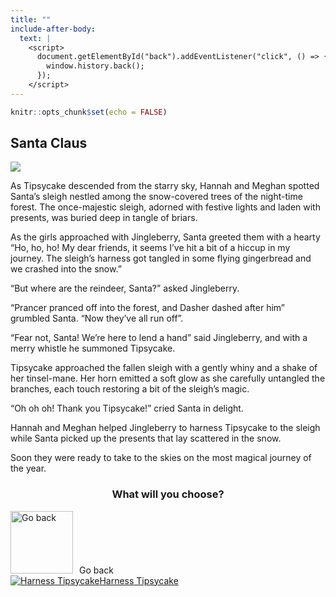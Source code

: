 ```yaml
---
title: ""
include-after-body:
  text: |
    <script>
      document.getElementById("back").addEventListener("click", () => {
        window.history.back();
      });
    </script>
---
```


```r
knitr::opts_chunk$set(echo = FALSE)
```

:::::: {.scenario .column-screen}

:::: {.column-body .scenario-text}

## Santa Claus

::::

::: {.column-body .scenario-image}

![](images/sleigh-crash.png)

:::

:::: {.column-body .scenario-text}

As Tipsycake descended from the starry sky, Hannah and Meghan spotted Santa's sleigh nestled among the snow-covered trees of the night-time forest. The once-majestic sleigh, adorned with festive lights and laden with presents, was buried deep in tangle of briars.

As the girls approached with Jingleberry, Santa greeted them with a hearty "Ho, ho, ho! My dear friends, it seems I've hit a bit of a hiccup in my journey. The sleigh's harness got tangled in some flying gingerbread and we crashed into the snow."

"But where are the reindeer, Santa?" asked Jingleberry. 

"Prancer pranced off into the forest, and Dasher dashed after him" grumbled Santa. "Now they've all run off".

"Fear not, Santa! We're here to lend a hand" said Jingleberry, and with a merry whistle he summoned Tipsycake. 

Tipsycake approached the fallen sleigh with a gently whiny and a shake of her tinsel-mane. Her horn emitted a soft glow as she carefully untangled the branches, each touch restoring a bit of the sleigh's magic. 

"Oh oh oh! Thank you Tipsycake!" cried Santa in delight. 

Hannah and Meghan helped Jingleberry to harness Tipsycake to the sleigh while Santa picked up the presents that lay scattered in the snow. 

Soon they were ready to take to the skies on the most magical journey of the year. 

::::

:::: {.column-body .scenario-image}
::: {style="text-align: center;"}
### What will you choose?
:::

  ```{=html}
<div class="container">

  <div id="back">
  <img src="images/back.png" alt="Go back" style="width: 100px; height: 100px; margin-right: 10px;">Go back
  </div>
  
  <div class="final-options">
  
  <div class="option">
  <a href="flying-home.html"><img src="images/harness-tipsycake.png" alt="Harness Tipsycake"<div>Harness Tipsycake</div></a>
  </div>
  
  </div>
  ```

::::




::::::
